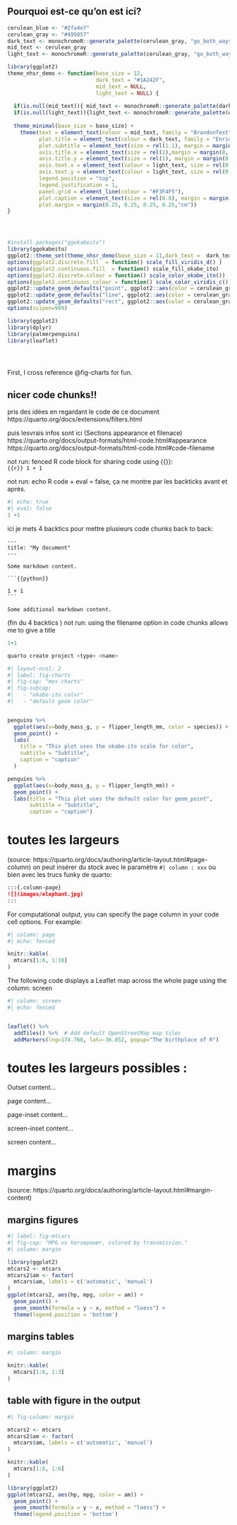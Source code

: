 
:::{.callout-tip}
## Pourquoi est-ce qu'on est ici?  
:::

```r




cerulean_blue <- "#2fa4e7"
cerulean_gray <- "#495057"
dark_text <- monochromeR::generate_palette(cerulean_gray, "go_both_ways", n_colours =7 )[5]
mid_text <- cerulean_gray
light_text <- monochromeR::generate_palette(cerulean_gray, "go_both_ways", n_colours =7 )[3]

library(ggplot2)
theme_nhsr_demo <- function(base_size = 12, 
                            dark_text = "#1A242F",
                            mid_text = NULL,
                            light_text = NULL) {
  
  if(is.null(mid_text)){ mid_text <- monochromeR::generate_palette(dark_text, "go_lighter", n_colours = 5)[2]}
  if(is.null(light_text)){light_text <- monochromeR::generate_palette(dark_text, "go_lighter", n_colours = 5)[3]}
  
  theme_minimal(base_size = base_size) +
    theme(text = element_text(colour = mid_text, family = "BrandonText", lineheight = 1.1),
          plot.title = element_text(colour = dark_text, family = "EnriquetaSB", size = rel(1.6), margin = margin(12, 0, 8, 0)),
          plot.subtitle = element_text(size = rel(1.1), margin = margin(4, 0, 0, 0)),
          axis.title.x = element_text(size = rel(1),margin = margin(8, 0, 0, 0)),
          axis.title.y = element_text(size = rel(1), margin = margin(0, 4, 0, 0)),
          axis.text.x = element_text(colour = light_text, size = rel(0.8)),
          axis.text.y = element_text(colour = light_text, size = rel(0.8)),
          legend.position = "top",
          legend.justification = 1,
          panel.grid = element_line(colour = "#F3F4F5"),
          plot.caption = element_text(size = rel(0.8), margin = margin(8, 0, 0, 0)),
          plot.margin = margin(0.25, 0.25, 0.25, 0.25,"cm"))
}




#install.packages("ggokabeito")
library(ggokabeito)
ggplot2::theme_set(theme_nhsr_demo(base_size = 11,dark_text =  dark_text, mid_text = mid_text, light_text = light_text)) 
options(ggplot2.discrete.fill  = function() scale_fill_viridis_d() )
options(ggplot2.continuous.fill  = function() scale_fill_okabe_ito)
options(ggplot2.discrete.colour = function() scale_color_okabe_ito())
options(ggplot2.continuous.colour = function() scale_color_viridis_c())
ggplot2::update_geom_defaults("point", ggplot2::aes(color = cerulean_gray))
ggplot2::update_geom_defaults("line", ggplot2::aes(color = cerulean_gray))
ggplot2::update_geom_defaults("rect", ggplot2::aes(color = cerulean_gray, fill = cerulean_gray))
options(scipen=999)

library(ggplot2)
library(dplyr)
library(palmerpenguins)
library(leaflet)





```



First,  I cross reference @fig-charts for fun.  


## nicer code chunks!!   
pris des idées en regardant le code de ce document 
https://quarto.org/docs/extensions/filters.html

puis lesvrais infos sont ici (Sections appearance et filenace)
https://quarto.org/docs/output-formats/html-code.html#appearance
https://quarto.org/docs/output-formats/html-code.html#code-filename


not run: fenced R code block for sharing code using {{}}:  
```{{r}}
1 + 1
```

not run:  echo R code + eval = false, ça ne montre par les backticks avant et après.  
```r
#| echo: true
#| eval: false
1 +1 
```

ici je mets 4 backtics pour mettre plusieurs code chunks back to back:  
````
---
title: "My document"
---

Some markdown content.

```{{python}}

1 + 1
```

Some additional markdown content.
````
(fin du 4 backtics  )
not run:  using the filename option in code chunks allows me to give a title   
```r
1+1
```


```.bash
quarto create project <type> <name>
```

```r
#| layout-ncol: 2
#| label: fig-charts
#| fig-cap: "mes charts"
#| fig-subcap: 
#|   - "okabe-ito color"
#|   - "default geom color"  


penguins %>% 
  ggplot(aes(x=body_mass_g, y = flipper_length_mm, color = species)) +
  geom_point() + 
  labs(
    title = "This plot uses the okabe-ito scale for color",
    subtitle = "Subtitle",
    caption = "caption"
  )

penguins %>% 
  ggplot(aes(x=body_mass_g, y = flipper_length_mm)) +
  geom_point() + 
  labs(title = "This plot uses the default color for geom_point",
       subtitle = "Subtitle",
       caption = "caption")

```


# toutes les largeurs   
(source: https://quarto.org/docs/authoring/article-layout.html#page-column)
on peut insérer du stock avec le paramètre `#| column : xxx` ou bien avec les trucs funky de quarto:

``` markdown
:::{.column-page}
![](images/elephant.jpg)
:::
```

For computational output, you can specify the page column in your code cell options. For example:
```r
#| column: page
#| echo: fenced

knitr::kable(
  mtcars[1:6, 1:10]
)
```

The following code displays a Leaflet map across the whole page using the column: screen 

```r
#| column: screen
#| echo: fenced


leaflet() %>%
  addTiles() %>%  # Add default OpenStreetMap map tiles
  addMarkers(lng=174.768, lat=-36.852, popup="The birthplace of R")
```

# toutes les largeurs possibles :   

:::{.column-body-outset}
Outset content...  
:::

:::{.column-body-page}
page content...  
:::

:::{.column-body-page-inset}
page-inset content...  
:::

:::{.column-body-screen-inset}
screen-inset content...  
:::


:::{.column-body-screen}
screen content...  
:::

# margins   

(source: https://quarto.org/docs/authoring/article-layout.html#margin-content)

## margins figures   

```r
#| label: fig-mtcars
#| fig-cap: "MPG vs horsepower, colored by transmission."
#| column: margin

library(ggplot2)
mtcars2 <- mtcars
mtcars2$am <- factor(
  mtcars$am, labels = c('automatic', 'manual')
)
ggplot(mtcars2, aes(hp, mpg, color = am)) +
  geom_point() +
  geom_smooth(formula = y ~ x, method = "loess") +
  theme(legend.position = 'bottom')
```

## margins tables

```r
#| column: margin

knitr::kable(
  mtcars[1:6, 1:3]
)
``` 

## table with figure in the output    
```r
#| fig-column: margin

mtcars2 <- mtcars
mtcars2$am <- factor(
  mtcars$am, labels = c('automatic', 'manual')
)

knitr::kable(
  mtcars[1:6, 1:6]
)

library(ggplot2)
ggplot(mtcars2, aes(hp, mpg, color = am)) +
  geom_point() +
  geom_smooth(formula = y ~ x, method = "loess") +
  theme(legend.position = 'bottom')
```

